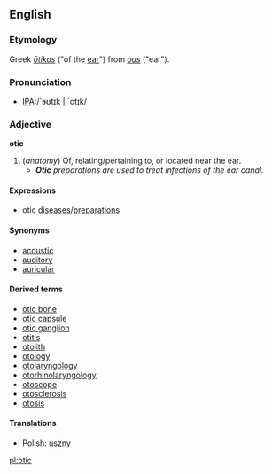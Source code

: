==English==
===Etymology===
Greek ''[[ōtikos]]'' ("of the [[ear]]") from ''[[ous]]'' ("ear").

===Pronunciation===
*[[Pronunciation guide|IPA]]:/`ɘʊtɪk | `otɪk/

===Adjective===
'''otic''' 

# (''anatomy'') Of, relating/pertaining to, or located near the ear.
#*'''''Otic''' preparations are used to treat infections of the ear canal.''

====Expressions====
*otic [[diseases]]/[[preparations]]

====Synonyms====
*[[acoustic]]
*[[auditory]]
*[[auricular]]

====Derived terms====
*[[otic bone]]
*[[otic capsule]]
*[[otic ganglion]]
*[[otitis]]
*[[otolith]]
*[[otology]]
*[[otolaryngology]]
*[[otorhinolaryngology]]
*[[otoscope]]
*[[otosclerosis]]
*[[otosis]]

====Translations====
*Polish: [[uszny]]

[[pl:otic]]